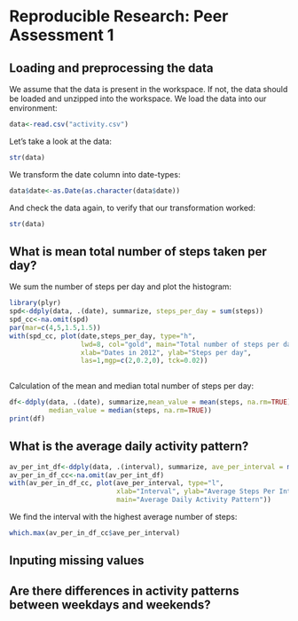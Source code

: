 # Reproducible Research: Peer Assessment 1


## Loading and preprocessing the data

We assume that the data is present in the workspace. If not, the data should be loaded and unzipped into the workspace. We load the data into our environment:

```r
data<-read.csv("activity.csv")
```
 
Let's take a look at the data:

```r
str(data)
```
 
We transform the date column into date-types:

```r
data$date<-as.Date(as.character(data$date))
```
 
And check the data again, to verify that our transformation worked:

```r
str(data)
```


## What is mean total number of steps taken per day?

We sum the number of steps per day and plot the histogram:

```r
library(plyr)
spd<-ddply(data, .(date), summarize, steps_per_day = sum(steps))
spd_cc<-na.omit(spd)
par(mar=c(4,5,1.5,1.5))
with(spd_cc, plot(date,steps_per_day, type="h", 
                  lwd=8, col="gold", main="Total number of steps per day",
                  xlab="Dates in 2012", ylab="Steps per day", 
                  las=1,mgp=c(2,0.2,0), tck=0.02))
 
```


Calculation of the mean and median total number of steps per day:

```r
df<-ddply(data, .(date), summarize,mean_value = mean(steps, na.rm=TRUE), 
          median_value = median(steps, na.rm=TRUE))
print(df)
```

## What is the average daily activity pattern?
```r
av_per_int_df<-ddply(data, .(interval), summarize, ave_per_interval = mean(steps, na.rm=TRUE))
av_per_in_df_cc<-na.omit(av_per_int_df)
with(av_per_in_df_cc, plot(ave_per_interval, type="l",
                           xlab="Interval", ylab="Average Steps Per Interval",
                           main="Average Daily Activity Pattern"))
```

We find the interval with the highest average number of steps:

```r
which.max(av_per_in_df_cc$ave_per_interval)
```

## Inputing missing values



## Are there differences in activity patterns between weekdays and weekends?
